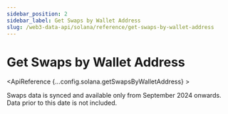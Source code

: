 ```yaml
---
sidebar_position: 2
sidebar_label: Get Swaps by Wallet Address
slug: /web3-data-api/solana/reference/get-swaps-by-wallet-address
---
```



# Get Swaps by Wallet Address

<EthereumApiBanner
  customTitle="Looking for swaps by wallet address on EVM?"
  customText="Access swaps by wallet address data using our EVM API."
  customButtonText="Explore EVM API"
  customButtonLink="/web3-data-api/evm/reference/get-swaps-by-wallet-address"
/>
<ApiReference {...config.solana.getSwapsByWalletAddress} >
<Admonition type="info" title="Note">

<p>
Swaps data is synced and available only from September 2024 onwards. Data
prior to this date is not included.
</p>
</Admonition>
</ApiReference>
